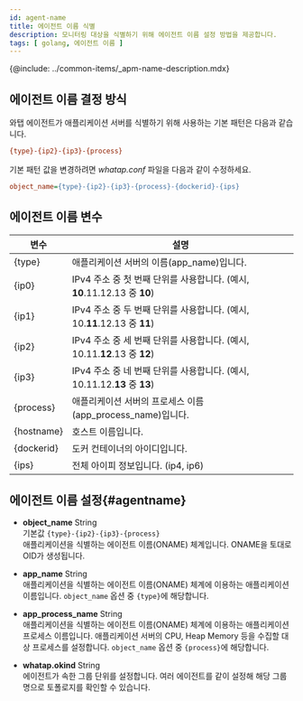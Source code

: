 ```yaml
---
id: agent-name
title: 에이전트 이름 식별
description: 모니터링 대상을 식별하기 위해 에이전트 이름 설정 방법을 제공합니다.
tags: [ golang, 에이전트 이름 ]
---
```


{@include: ../common-items/_apm-name-description.mdx}

## 에이전트 이름 결정 방식

와탭 에이전트가 애플리케이션 서버를 식별하기 위해 사용하는 기본 패턴은 다음과 같습니다.

```ini title='기본 패턴'
{type}-{ip2}-{ip3}-{process}
```

기본 패턴 값을 변경하려면 *whatap.conf* 파일을 다음과 같이 수정하세요.

```ini title='whatap.conf'
object_name={type}-{ip2}-{ip3}-{process}-{dockerid}-{ips}
```

## 에이전트 이름 변수

| 변수       | 설명                                                                      |
| ---------- | ------------------------------------------------------------------------- |
| {type}     | 애플리케이션 서버의 이름(app_name)입니다.                                 |
| {ip0}      | IPv4 주소 중 첫 번째 단위를 사용합니다. (예시, **10**.11.12.13 중 **10**) |
| {ip1}      | IPv4 주소 중 두 번째 단위를 사용합니다. (예시, 10.**11**.12.13 중 **11**) |
| {ip2}      | IPv4 주소 중 세 번째 단위를 사용합니다. (예시, 10.11.**12**.13 중 **12**) |
| {ip3}      | IPv4 주소 중 네 번째 단위를 사용합니다. (예시, 10.11.12.**13** 중 **13**) |
| {process}  | 애플리케이션 서버의 프로세스 이름(app_process_name)입니다.                |
| {hostname} | 호스트 이름입니다.                                                        |
| {dockerid} | 도커 컨테이너의 아이디입니다.                                             |
| {ips}      | 전체 아이피 정보입니다. (ip4, ip6) |

## 에이전트 이름 설정{#agentname}

* **object_name** <span class='type'>String</span><br/>
기본값 `{type}-{ip2}-{ip3}-{process}`<br/>
애플리케이션을 식별하는 에이전트 이름(ONAME) 체계입니다. ONAME을 토대로 OID가 생성됩니다.

* **app_name** <span class='type'>String</span><br/>
애플리케이션을 식별하는 에이전트 이름(ONAME) 체계에 이용하는 애플리케이션 이름입니다. `object_name` 옵션 중 `{type}`에 해당합니다.

* **app_process_name** <span class='type'>String</span><br/>
애플리케이션을 식별하는 에이전트 이름(ONAME) 체계에 이용하는 애플리케이션 프로세스 이름입니다. 애플리케이션 서버의 CPU, Heap Memory 등을 수집할 대상 프로세스를 설정합니다. `object_name` 옵션 중 `{process}`에 해당합니다.

* **whatap.okind** <span class='type'>String</span><br/>
에이전트가 속한 그룹 단위를 설정합니다. 여러 에이전트를 같이 설정해 해당 그룹명으로 토폴로지를 확인할 수 있습니다.